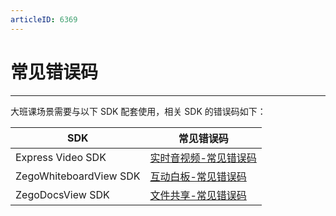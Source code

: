 ```yaml
---
articleID: 6369
---
```

<style>
table th:nth-of-type(1) { min-width: 120px; width: 30%; }
table th:nth-of-type(2) { min-width: 120px; width: 70%; }
table {width: 100%;}
</style>

# 常见错误码
---

大班课场景需要与以下 SDK 配套使用，相关 SDK 的错误码如下：
 
|SDK|常见错误码|
|-|-|
|Express Video SDK|[实时音视频-常见错误码](#4377)|
|ZegoWhiteboardView SDK|[互动白板-常见错误码](#4367)|
|ZegoDocsView SDK|[文件共享-常见错误码](#4372)|
